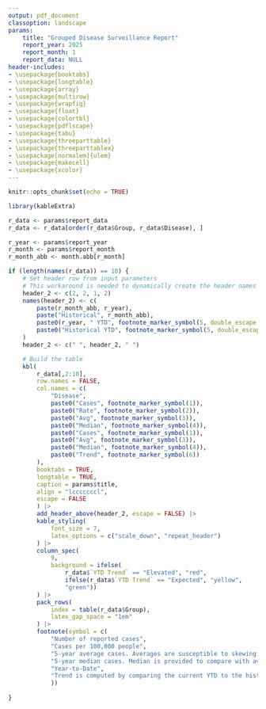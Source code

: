 ```yaml
---
output: pdf_document
classoption: landscape
params:
    title: "Grouped Disease Surveillance Report"
    report_year: 2025
    report_month: 1
    report_data: NULL
header-includes:
- \usepackage{booktabs}
- \usepackage{longtable}
- \usepackage{array}
- \usepackage{multirow}
- \usepackage{wrapfig}
- \usepackage{float}
- \usepackage{colortbl}
- \usepackage{pdflscape}
- \usepackage{tabu}
- \usepackage{threeparttable}
- \usepackage{threeparttablex}
- \usepackage[normalem]{ulem}
- \usepackage{makecell}
- \usepackage{xcolor}
---
```


<!-- grouped_report.Rmd is a template R Markdown document used for generating a PDF report with diseases grouped into categories -->

```r
knitr::opts_chunk$set(echo = TRUE)
```

```r
library(kableExtra)

r_data <- params$report_data
r_data <- r_data[order(r_data$Group, r_data$Disease), ]

r_year <- params$report_year
r_month <- params$report_month
r_month_abb <- month.abb[r_month]

if (length(names(r_data)) == 10) {
    # Set header row from input parameters
    # This workaround is needed to dynamically create the header names
    header_2 <- c(2, 2, 1, 2)
    names(header_2) <- c(
        paste(r_month_abb, r_year),
        paste("Historical", r_month_abb),
        paste0(r_year, " YTD", footnote_marker_symbol(5, double_escape = TRUE)),
        paste0("Historical YTD", footnote_marker_symbol(5, double_escape = TRUE))
    )
    header_2 <- c(" ", header_2, " ")

    # Build the table
    kbl(
        r_data[,2:10],
        row.names = FALSE,
        col.names = c(
            "Disease",
            paste0("Cases", footnote_marker_symbol(1)),
            paste0("Rate", footnote_marker_symbol(2)),
            paste0("Avg", footnote_marker_symbol(3)),
            paste0("Median", footnote_marker_symbol(4)),
            paste0("Cases", footnote_marker_symbol(1)),
            paste0("Avg", footnote_marker_symbol(3)),
            paste0("Median", footnote_marker_symbol(4)),
            paste0("Trend", footnote_marker_symbol(6))
        ),
        booktabs = TRUE,
        longtable = TRUE,
        caption = params$title,
        align = "lcccccccl",
        escape = FALSE
        ) |>
        add_header_above(header_2, escape = FALSE) |>
        kable_styling(
            font_size = 7,
            latex_options = c("scale_down", "repeat_header")
        ) |>
        column_spec(
            9,
            background = ifelse(
                r_data$`YTD Trend` == "Elevated", "red",
                ifelse(r_data$`YTD Trend` == "Expected", "yellow",
                "green"))
        ) |>
        pack_rows(
            index = table(r_data$Group),
            latex_gap_space = "1em"
        ) |>
        footnote(symbol = c(
            "Number of reported cases",
            "Cases per 100,000 people",
            "5-year average cases. Averages are susceptible to skewing due to outbreaks and should be interpreted with care.",
            "5-year median cases. Median is provided to compare with averages due to possible skewing.",
            "Year-to-Date",
            "Trend is computed by comparing the current YTD to the historical YTD average. A percent change of 15% or more will result in a change in the trend."
            ))
        
}
```


